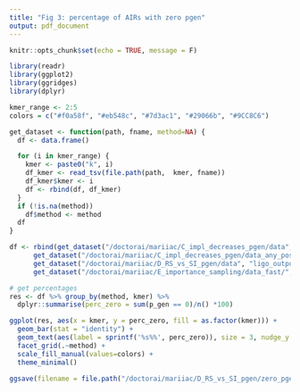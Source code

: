 ```yaml
---
title: "Fig 3: percentage of AIRs with zero pgen"
output: pdf_document
---
```


```r
knitr::opts_chunk$set(echo = TRUE, message = F)

library(readr)
library(ggplot2)
library(ggridges)
library(dplyr)

kmer_range <- 2:5
colors = c("#f0a58f", "#eb548c", "#7d3ac1", "#29066b", "#9CC8C6")
```

```r
get_dataset <- function(path, fname, method=NA) {
  df <- data.frame()

  for (i in kmer_range) {
    kmer <- paste0("k", i)
    df_kmer <- read_tsv(file.path(path,  kmer, fname))
    df_kmer$kmer <- i 
    df <- rbind(df, df_kmer)
  }
  if (!is.na(method)) 
    df$method <- method
  df
}

df <- rbind(get_dataset("/doctorai/mariiac/C_impl_decreases_pgen/data", "ligo_output/Implanting/exported_dataset/airr/batch1.tsv", "impl_restricted")[, c("method", "p_gen", "kmer")], 
      get_dataset("/doctorai/mariiac/C_impl_decreases_pgen/data_any_position", "ligo_output/Implanting/exported_dataset/airr/batch1.tsv", "impl_any_position")[, c("method", "p_gen", "kmer")], 
      get_dataset("/doctorai/mariiac/D_RS_vs_SI_pgen/data", "ligo_output/RejectionSampling/exported_dataset/airr/batch1.tsv", "rejection")[, c("method", "p_gen", "kmer")], 
      get_dataset("/doctorai/mariiac/E_importance_sampling/data_fast/", "ligo_output/IS/exported_dataset/airr/batch1.tsv", "importance")[, c("method", "p_gen", "kmer")])
```

```r
# get percentages 
res <- df %>% group_by(method, kmer) %>%
  dplyr::summarise(perc_zero = sum(p_gen == 0)/n() *100)
```

```r
ggplot(res, aes(x = kmer, y = perc_zero, fill = as.factor(kmer))) + 
  geom_bar(stat = "identity") +
  geom_text(aes(label = sprintf('%s%%', perc_zero)), size = 3, nudge_y = .5) +
  facet_grid(.~method) +
  scale_fill_manual(values=colors) +
  theme_minimal()
  
ggsave(filename = file.path("/doctorai/mariiac/D_RS_vs_SI_pgen/zero_pgen.png"), width = 8, height = 6, device='png', dpi=700)
```

